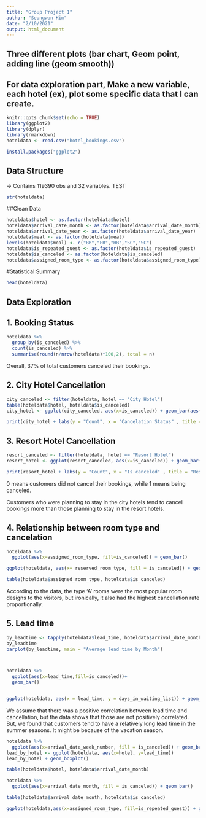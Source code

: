 ---
title: "Group Project 1"
author: "Seungwan Kim"
date: "2/10/2021"
output: html_document
---

## Three different plots (bar chart, Geom point, adding line (geom smooth))
## For data exploration part, Make a new variable, each hotel (ex), plot some specific data that I can create. 
```{r setup, include=FALSE}
knitr::opts_chunk$set(echo = TRUE)
library(ggplot2)
library(dplyr)
library(rmarkdown)
hoteldata <- read.csv("hotel_bookings.csv")

```

```{r}
install.packages("ggplot2")
```

## Data Structure
-> Contains 119390 obs and 32 variables. 
TEST

```{r}
str(hoteldata)
```

##Clean Data
```{r}
hoteldata$hotel <- as.factor(hoteldata$hotel)
hoteldata$arrival_date_month <- as.factor(hoteldata$arrival_date_month)
hoteldata$arrival_date_year <- as.factor(hoteldata$arrival_date_year)
hoteldata$meal <- as.factor(hoteldata$meal)
levels(hoteldata$meal) <- c("BB","FB","HB","SC","SC")
hoteldata$is_repeated_guest <- as.factor(hoteldata$is_repeated_guest)
hoteldata$is_canceled <- as.factor(hoteldata$is_canceled)
hoteldata$assigned_room_type <- as.factor(hoteldata$assigned_room_type)

```


#Statistical Summary
```{r}
head(hoteldata)
```



## Data Exploration

## 1. Booking Status
```{r}
hoteldata %>%
  group_by(is_canceled) %>%
  count(is_canceled) %>%
  summarise(round(n/nrow(hoteldata)*100,2), total = n)

```
Overall, 37% of total customers canceled their bookings.


## 2. City Hotel Cancellation
```{r}

city_canceled <- filter(hoteldata, hotel == "City Hotel")
table(hoteldata$hotel, hoteldata$is_canceled)
city_hotel <- ggplot(city_canceled, aes(x=is_canceled)) + geom_bar(aes(fill=is_canceled) ) 

print(city_hotel + labs(y = "Count", x = "Cancelation Status" , title = "City Hotel Cancel"))
```


## 3. Resort Hotel Cancellation
```{r}
resort_canceled <- filter(hoteldata, hotel == "Resort Hotel")
resort_hotel <- ggplot(resort_canceled, aes(x=is_canceled)) + geom_bar(aes(fill=is_canceled) ) 

print(resort_hotel + labs(y = "Count", x = "Is canceled" , title = "Resort Hotel Cancel"))
```
0 means customers did not cancel their bookings, while 1 means being canceled.

Customers who were planning to stay in the city hotels tend to cancel bookings more than those planning to stay in the resort hotels.

## 4. Relationship between room type and cancelation
```{r}
hoteldata %>%
  ggplot(aes(x=assigned_room_type, fill=is_canceled)) + geom_bar()

ggplot(hoteldata, aes(x= reserved_room_type, fill = is_canceled)) + geom_bar()

table(hoteldata$assigned_room_type, hoteldata$is_canceled)

```
According to the data, the type 'A' rooms were the most popular room designs to the visitors, but ironically, it also had the highest cancellation rate proportionally. 


## 5. Lead time
```{r}
by_leadtime <- tapply(hoteldata$lead_time, hoteldata$arrival_date_month, mean, na.rm = TRUE)
by_leadtime
barplot(by_leadtime, main = "Average lead time by Month")



hoteldata %>%
  ggplot(aes(x=lead_time,fill=is_canceled))+
  geom_bar()


ggplot(hoteldata, aes(x = lead_time, y = days_in_waiting_list)) + geom_point()
```


We assume that there was a positive correlation between lead time and cancellation, but the data shows that those are not positively correlated. But, we found that customers tend to have a relatively long lead time in the summer seasons. It might be because of the vacation season. 

```{r}

hoteldata %>%
  ggplot(aes(x=arrival_date_week_number, fill = is_canceled)) + geom_bar()
lead_by_hotel <- ggplot(hoteldata, aes(x=hotel, y=lead_time))
lead_by_hotel + geom_boxplot()

table(hoteldata$hotel, hoteldata$arrival_date_month)

```



```{r}
hoteldata %>%
  ggplot(aes(x=arrival_date_month, fill = is_canceled)) + geom_bar()

table(hoteldata$arrival_date_month, hoteldata$is_canceled)
```

```{r}
ggplot(hoteldata,aes(x=assigned_room_type, fill=is_repeated_guest)) + geom_bar()
```



